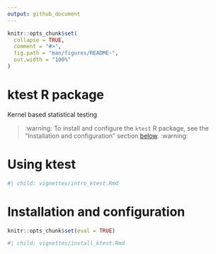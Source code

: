 ```yaml
---
output: github_document
---
```


<!-- README.md is generated from README.Rmd. Please edit that file -->

```r
knitr::opts_chunk$set(
  collapse = TRUE,
  comment = "#>",
  fig.path = "man/figures/README-",
  out.width = "100%"
)
```

# ktest R package

<!-- badges: start -->
<!-- badges: end -->

Kernel based statistical testing

> :warning: To install and configure the `ktest` R package, see the "Installation and configuration" section [below](#installation-and-configuration). :warning:

# Using ktest

```r
#| child: vignettes/intro_ktest.Rmd
```

# Installation and configuration

```r
knitr::opts_chunk$set(eval = TRUE)
```

```r
#| child: vignettes/install_ktest.Rmd
```
